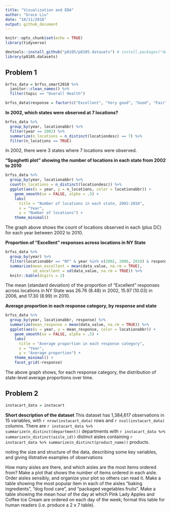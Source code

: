 ```yaml
---
title: "Visualization and EDA"
author: "Grace Liu"
date: "10/11/2018"
output: github_document
---
```


```r
knitr::opts_chunk$set(echo = TRUE)
library(tidyverse)

devtools::install_github("p8105/p8105.datasets") # install.packages("devtools")
library(p8105.datasets)
```

## Problem 1
```r
brfss_data = brfss_smart2010 %>% 
  janitor::clean_names() %>% 
  filter(topic == "Overall Health")

brfss_data$response = factor(c("Excellent", "Very good", "Good", "Fair", "Poor"))
```

**In 2002, which states were observed at 7 locations? **
```r
brfss_data %>% 
  group_by(year, locationabbr) %>% 
  filter(year == 2002) %>% 
  summarize(n_locations = n_distinct(locationdesc) == 7) %>% 
  filter(n_locations == TRUE)
```

In 2002, there were 3 states where 7 locations were observed.  

**“Spaghetti plot” showing the number of locations in each state from 2002 to 2010**
```r
brfss_data %>%
  group_by(year, locationabbr) %>%
  count(n_locations = n_distinct(locationdesc)) %>% 
  ggplot(aes(x = year, y = n_locations, color = locationabbr)) + 
    geom_smooth(se = FALSE, alpha = .5) +
    labs(
      title = "Number of locations in each state, 2002-2010",
      x = "Year",
      y = "Number of locations") + 
    theme_minimal()
```

The graph above shows the count of locations observed in each (plus DC) for each year between 2002 to 2010.

**Proportion of “Excellent” responses across locations in NY State**
```r
brfss_data %>%
  group_by(year) %>%
  filter(locationabbr == "NY" & year %in% c(2002, 2006, 2010) & response == "Excellent") %>%
  summarize(mean_excellent = mean(data_value, na.rm = TRUE), 
            sd_excellent = sd(data_value, na.rm = TRUE)) %>% 
  knitr::kable(digits = 2)
```

The mean (standard deviation) of the proportion of “Excellent” responses across locations in NY State was 26.76 (8.48) in 2002, 15.97 (10.03) in 2006, and 17.30 (8.99) in 2010.  

**Average proportion in each response category, by response and state**
```r
brfss_data %>%
  group_by(year, locationabbr, response) %>%
  summarize(mean_response = mean(data_value, na.rm = TRUE)) %>% 
  ggplot(aes(x = year, y = mean_response, color = locationabbr)) + 
    geom_smooth(se = FALSE, alpha = .5) +
    labs(
      title = "Average proportion in each response category",
      x = "Year",
      y = "Average proportion") + 
    theme_minimal() +
    facet_grid(~response)
```

The above graph shows, for each response category, the distribution of state-level average proportions over time.  

## Problem 2
```r
instacart_data = instacart
```
**Short description of the dataset**
This dataset has 1,384,617 observations in 15 variables, with `r nrow(instacart_data)` rows and `r ncol(instacart_data)` columns. There are `r instacart_data %>% summarize(n_distinct(department))` departments with `r instacart_data %>% summarize(n_distinct(aisle_id))` distinct aisles containing `r instacart_data %>% summarize(n_distinct(product_name))` products. 

noting the size and structure of the data, describing some key variables, and giving illstrative examples of observations

How many aisles are there, and which aisles are the most items ordered from?
Make a plot that shows the number of items ordered in each aisle. Order aisles sensibly, and organize your plot so others can read it.
Make a table showing the most popular item in each of the aisles “baking ingredients”, “dog food care”, and “packaged vegetables fruits”.
Make a table showing the mean hour of the day at which Pink Lady Apples and Coffee Ice Cream are ordered on each day of the week; format this table for human readers (i.e. produce a 2 x 7 table).


